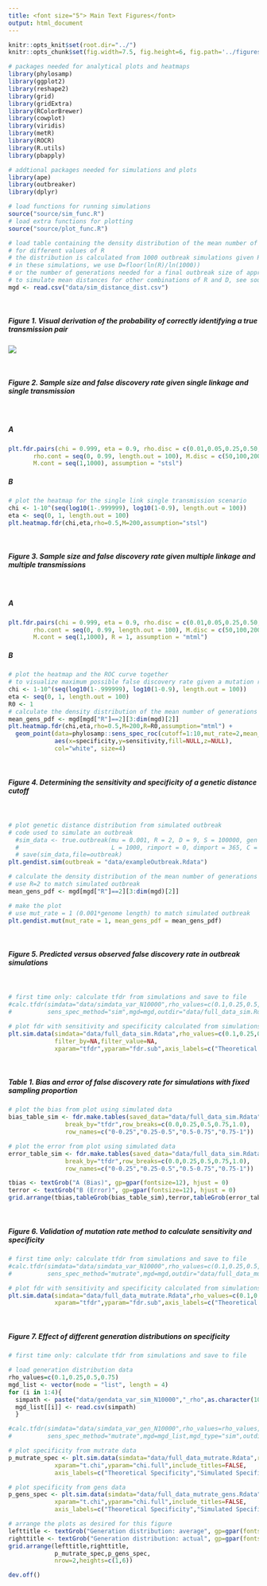 ```yaml
---
title: <font size="5"> Main Text Figures</font>
output: html_document
---
```


```r
knitr::opts_knit$set(root.dir="../")
knitr::opts_chunk$set(fig.width=7.5, fig.height=6, fig.path='../figures/fig_data/', warning=FALSE, message=FALSE,cache=FALSE,dev=c('png','pdf'))
```

```r

# packages needed for analytical plots and heatmaps
library(phylosamp)
library(ggplot2)
library(reshape2)
library(grid)
library(gridExtra)
library(RColorBrewer)
library(cowplot)
library(viridis)
library(metR)
library(ROCR)
library(R.utils)
library(pbapply)

# addtional packages needed for simulations and plots
library(ape)
library(outbreaker)
library(dplyr)

# load functions for running simulations
source("source/sim_func.R")
# load extra functions for plotting
source("source/plot_func.R")

# load table containing the density distribution of the mean number of generations between cases
# for different values of R
# the distribution is calculated from 1000 outbreak simulations given R and D, the number of generations
# in these simulations, we use D=floor(ln(R)/ln(1000))
# or the number of generations needed for a final outbreak size of approximately 1000 cases
# to simulate mean distances for other combinations of R and D, see source/simDist.R
mgd <- read.csv("data/sim_distance_dist.csv")

```

<br>

##### **Figure 1.** Visual derivation of the probability of correctly identifying a true transmission pair

![](../figures/Fig1.png)

<br>

##### **Figure 2.** Sample size and false discovery rate given single linkage and single transmission

<br>

##### A
```r
plt.fdr.pairs(chi = 0.999, eta = 0.9, rho.disc = c(0.01,0.05,0.25,0.50,0.75),
       rho.cont = seq(0, 0.99, length.out = 100), M.disc = c(50,100,200,500,1000),
       M.cont = seq(1,1000), assumption = "stsl")
```

##### B
```r
# plot the heatmap for the single link single transmission scenario
chi <- 1-10^(seq(log10(1-.999999), log10(1-0.9), length.out = 100))
eta <- seq(0, 1, length.out = 100)
plt.heatmap.fdr(chi,eta,rho=0.5,M=200,assumption="stsl")
```

<br>

##### **Figure 3.** Sample size and false discovery rate given multiple linkage and multiple transmissions

<br>

##### A
```r
plt.fdr.pairs(chi = 0.999, eta = 0.9, rho.disc = c(0.01,0.05,0.25,0.50,0.75),
       rho.cont = seq(0, 0.99, length.out = 100), M.disc = c(50,100,200,500,1000),
       M.cont = seq(1,1000), R = 1, assumption = "mtml")
```

##### B
```r
# plot the heatmap and the ROC curve together
# to visualize maximum possible false discovery rate given a mutation rate
chi <- 1-10^(seq(log10(1-.999999), log10(1-0.9), length.out = 100))
eta <- seq(0, 1, length.out = 100)
R0 <- 1
# calculate the density distribution of the mean number of generations between cases given R
mean_gens_pdf <- mgd[mgd["R"]==2][3:dim(mgd)[2]]
plt.heatmap.fdr(chi,eta,rho=0.5,M=200,R=R0,assumption="mtml") +
  geom_point(data=phylosamp::sens_spec_roc(cutoff=1:10,mut_rate=2,mean_gens_pdf=mean_gens_pdf),
             aes(x=specificity,y=sensitivity,fill=NULL,z=NULL),
             col="white", size=4)
```

<br>

##### **Figure 4.** Determining the sensitivity and specificity of a genetic distance cutoff

<br>

```r

# plot genetic distance distribution from simulated outbreak
# code used to simulate an outbreak
  #sim_data <- true.outbreak(mu = 0.001, R = 2, D = 9, S = 100000, gen = c(0,1), 
  #                          L = 1000, rimport = 0, dimport = 365, C = 70)
  # save(sim_data,file=outbreak)
plt.gendist.sim(outbreak = "data/exampleOutbreak.Rdata")

```

```r

# calculate the density distribution of the mean number of generations between cases given R
# use R=2 to match simulated outbreak
mean_gens_pdf <- mgd[mgd["R"]==2][3:dim(mgd)[2]]

# make the plot
# use mut_rate = 1 (0.001*genome length) to match simulated outbreak
plt.gendist.mut(mut_rate = 1, mean_gens_pdf = mean_gens_pdf)

```

<br>

##### **Figure 5.** Predicted versus observed false discovery rate in outbreak simulations

<br>

```r

# first time only: calculate tfdr from simulations and save to file
#calc.tfdr(simdata="data/simdata_var_N10000",rho_values=c(0.1,0.25,0.5,0.75),max_sim_size=2000,
#          sens_spec_method="sim",mgd=mgd,outdir="data/full_data_sim.Rdata")

# plot fdr with sensitivity and specificity calculated from simulations
plt.sim.data(simdata="data/full_data_sim.Rdata",rho_values=c(0.1,0.25,0.5,0.75),max_sim_size=2000,
             filter_by=NA,filter_value=NA,
             xparam="tfdr",yparam="fdr.sub",axis_labels=c("Theoretical FDR","Simulated FDR"))

```

<br>

##### **Table 1.** Bias and error of false discovery rate for simulations with fixed sampling proportion

```r

# plot the bias from plot using simulated data
bias_table_sim <- fdr.make.tables(saved_data="data/full_data_sim.Rdata",var="bias",
                break_by="tfdr",row_breaks=c(0.0,0.25,0.5,0.75,1.0),
                row_names=c("0-0.25","0.25-0.5","0.5-0.75","0.75-1"))

# plot the error from plot using simulated data
error_table_sim <- fdr.make.tables(saved_data="data/full_data_sim.Rdata",var="err",
                break_by="tfdr",row_breaks=c(0.0,0.25,0.5,0.75,1.0),
                row_names=c("0-0.25","0.25-0.5","0.5-0.75","0.75-1"))

tbias <- textGrob("A (Bias)", gp=gpar(fontsize=12), hjust = 0)
terror <- textGrob("B (Error)", gp=gpar(fontsize=12), hjust = 0)
grid.arrange(tbias,tableGrob(bias_table_sim),terror,tableGrob(error_table_sim),nrow=4,heights=c(1,7,1,7))

```

<br>

##### **Figure 6.** Validation of mutation rate method to calculate sensitivity and specificity

```r

# first time only: calculate tfdr from simulations and save to file
#calc.tfdr(simdata="data/simdata_var_N10000",rho_values=c(0.1,0.25,0.5,0.75),max_sim_size=2000,
#          sens_spec_method="mutrate",mgd=mgd,outdir="data/full_data_mutrate.Rdata")

# plot fdr with sensitivity and specificity calculated from simulations
plt.sim.data(simdata="data/full_data_mutrate.Rdata",rho_values=c(0.1,0.25,0.5,0.75),max_sim_size=2000,
             xparam="tfdr",yparam="fdr.sub",axis_labels=c("Theoretical FDR","Simulated FDR"))

```

<br>

##### **Figure 7.** Effect of different generation distributions on specificity

```r

# first time only: calculate tfdr from simulations and save to file

# load generation distribution data
rho_values=c(0.1,0.25,0.5,0.75)
mgd_list <- vector(mode = "list", length = 4)
for (i in 1:4){
  simpath <- paste("data/gendata_var_sim_N10000","_rho",as.character(100*rho_values[i]),".csv",sep="")
  mgd_list[[i]] <- read.csv(simpath)
  }

#calc.tfdr(simdata="data/simdata_var_gen_N10000",rho_values=rho_values,max_sim_size=2000,
#          sens_spec_method="mutrate",mgd=mgd_list,mgd_type="sim",outdir="data/full_data_mutrate_gens.Rdata")

# plot specificity from mutrate data
p_mutrate_spec <- plt.sim.data(simdata="data/full_data_mutrate.Rdata",rho_values=0.75,max_sim_size=2000,
             xparam="t.chi",yparam="chi.full",include_titles=FALSE,
             axis_labels=c("Theoretical Specificity","Simulated Specificity"))

# plot specificity from gens data
p_gens_spec <- plt.sim.data(simdata="data/full_data_mutrate_gens.Rdata",rho_values=0.75,max_sim_size=2000,
             xparam="t.chi",yparam="chi.full",include_titles=FALSE,
             axis_labels=c("Theoretical Specificity","Simulated Specificity"))

```

```r

# arrange the plots as desired for this figure
lefttitle <- textGrob("Generation distribution: average", gp=gpar(fontsize=10,fontface="bold"))
righttitle <- textGrob("Generation distribution: actual", gp=gpar(fontsize=10,fontface="bold"))
grid.arrange(lefttitle,righttitle,
             p_mutrate_spec,p_gens_spec,
             nrow=2,heights=c(1,6))

```


```r

dev.off()

```